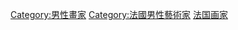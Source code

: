 {{Portal|人物|法國}}
{{category explanation|本分類收錄法國男性畫家}}
{{CatAutoTOC}}

[[Category:男性畫家|Category:男性畫家]]
[[Category:法國男性藝術家|Category:法國男性藝術家]]
[[Category:法国画家|]]